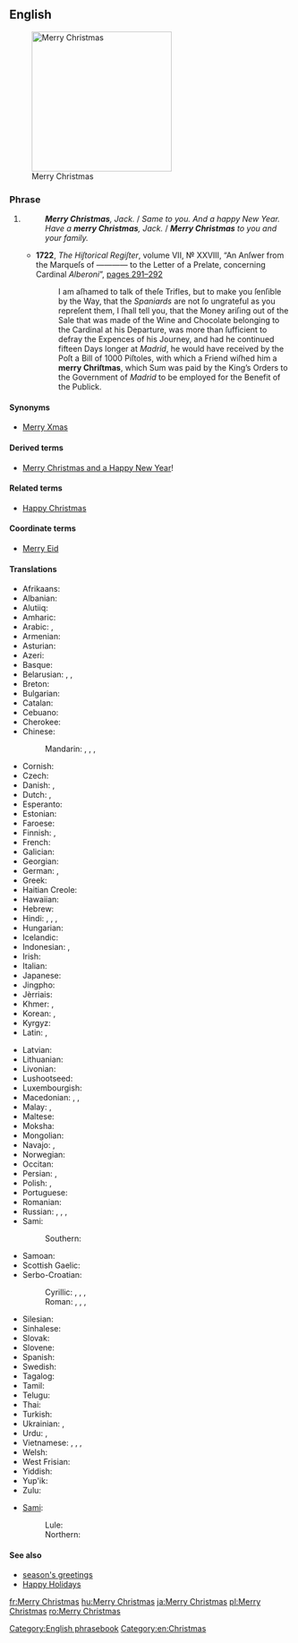 ==English==
[[File:Merry Christmas.JPG|thumb|250px|upright|Merry Christmas]]

===Phrase===
{{en-phrase|[[merry]] [[Christmas]]!}}

# {{non-gloss definition|Used to express good wishes on or before [[Christmas]] [[Christmas Day|Day]].}}
#: '''''Merry Christmas''', Jack.'' / ''Same to you. And a happy New Year.''
#: ''Have a '''merry Christmas''', Jack.'' / '''''Merry Christmas''' to you and your family.''
#* '''1722''', ''The Hiſtorical Regiſter'', volume VII, № XXVIII, “An Anſwer from the Marqueſs of ———— to the Letter of a Prelate, concerning Cardinal ''Alberoni''”, <span class="plainlinks">[http://books.google.co.uk/books?id=CNsRAAAAYAAJ&pg=PA291&dq=%22Merry+Christmas%22&hl=en&sa=X&ei=nwT5TumdHs6-8gPJ2uHKAQ&ved=0CEgQ6AEwAzgK#v=onepage&q=%22Merry%20Christmas%22&f=false pages 291–292]</span>
#*: I am aſhamed to talk of theſe Trifles, but to make you ſenſible by the Way, that the ''Spaniards'' are not ſo ungrateful as you repreſent them, I ſhall tell you, that the Money ariſing out of the Sale that was made of the Wine and Chocolate belonging to the Cardinal at his Departure, was more than ſufficient to defray the Expences of his Journey, and had he continued fifteen Days longer at ''Madrid'', he would have received by the Poſt a Bill of 1000 Piſtoles, with which a Friend wiſhed him a '''merry Chriſtmas''', which Sum was paid by the King’s Orders to<!-- page break in source --> the Government of ''Madrid'' to be employed for the Benefit of the Publick.

====Synonyms====
* [[Merry Xmas]]

====Derived terms====
* [[Merry Christmas and a Happy New Year]]!

====Related terms====
* [[Happy Christmas]] {{qualifier|Great Britain|Ireland}}

====Coordinate terms====
* [[Merry Eid]]

====Translations====
{{trans-top|good wishes at Christmas time}}
* Afrikaans: {{t|af|geseënde kerfees}}
* Albanian: {{t|sq|gëzuar Krishtlindja}}
* Alutiiq: {{t|ems|Nunaniqsaakici Aʀusistuami}}
* Amharic: {{t|am|መልካም ገና|tr=melkim gena|sc=Ethi}}
* Arabic: {{t|ar|عيد ميلاد مجيد|tr=ʿīd mīlād majīd|sc=Arab}}, {{t|ar|ميلاد مجيد|tr=mīlād majīd|sc=Arab}}
* Armenian: {{t|hy|շնորհավոր Սուրբ Ծնունդ|tr=šnorhavor Surb Çnund|sc=Armn}}
* Asturian: {{t|ast|feliz navidá}}
* Azeri: {{t|az|Mövlud bayraminiz mübarək}}
* Basque: {{t+|eu|Eguberri on}}
* Belarusian: {{t|be|з Калядамі|tr=z Kaljadámi|sc=Cyrl}}, {{t|be|з Нараджэннем|tr=z Naradžénnem|sc=Cyrl}}, {{t|be|з Нараджэннем Хрыстовым|tr=z Naradžénnem Xrystóvym|sc=Cyrl}}
* Breton: {{t|br|nedeleg laouen}}
* Bulgarian: {{t|bg|Весела Коледа|tr=Vesela Koleda|sc=Cyrl}}
* Catalan: {{t|ca|bon Nadal}}
* Cebuano: {{t|ceb|malipayong pasko}}
* Cherokee: {{t|chr|ᎤᏬᏢᏗ ᏓᏂᏍᏓᏲᎯᎲ|tr=uwotlvdi danisdayohihv|sc=Cher}}
* Chinese:
*: Mandarin: {{t+|cmn|聖誕快樂|sc=Hani}}, {{t|cmn|圣诞快乐|tr=Shèngdàn kuàilè|sc=Hani}}, {{t|cmn|聖誕節快樂|sc=Hani}}, {{t|cmn|圣诞节快乐|tr=Shèngdànjié kuàilè|sc=Hani}}
* Cornish: {{t|kw|Nadelik Looan}}
* Czech: {{t|cs|Veselé Vánoce}}
* Danish: {{t|da|glædelig jul}}, {{t+|da|god jul}}
* Dutch: {{t|nl|vrolijk kerstfeest}}, {{t|nl|prettig kerstfeest}}
* Esperanto: {{t|eo|ĝojan Kristnaskon}}
* Estonian: {{t|et|häid jõule}}
* Faroese: {{t|fo|gleðilig jól}}
* Finnish: {{t|fi|hyvää joulua}}, {{t|fi|hauskaa joulua}}
* French: {{t+|fr|joyeux Noël}}
* Galician: {{t|gl|bo Nadal!|m}}
* Georgian: {{t+|ka|შობას გილოცავთ|tr=šobas giloc'avt'|sc=Geor}}
* German: {{t+|de|frohe Weihnachten}}, {{t|de|fröhliche Weihnachten}}
* Greek: {{t|el|Καλά Χριστούγεννα|tr=Kalá Christoúgenna|sc=Grek}}
* Haitian Creole: {{t|ht|Jwaye Nowèl}}
* Hawaiian: {{t|haw|mele Kalikimaka}}
* Hebrew: {{t|he|חג מולד שמח|tr=khag molad sameakh|sc=Hebr}}
* Hindi: {{t|hi|शुभ बड़ा दिन|tr=śubh baṛā din|sc=Deva}}, {{t|hi|शुभ क्रिस्मस|tr=śubh krismas|sc=Deva}}, {{t|hi|मेरी क्रिसमस|tr=merī krismas|sc=Deva}}, {{t|hi|क्रिसमस मुबारक|tr=krismas mubārak|sc=Deva}}
* Hungarian: {{t+|hu|boldog karácsonyt}}
* Icelandic: {{t+|is|gleðileg jól}}
* Indonesian: {{t|id|selamat hari Natal}}, {{t|id|selamat Natal}}
* Irish: {{t|ga|Nollaig Shona}}
* Italian: {{t|it|buon Natale}}
* Japanese: {{t+|ja|メリークリスマス|tr=Meri Kurisumasu}}
* Jingpho: {{t|kac|ngwi pyaw ai X'mas rai u ga!}}
* Jèrriais: {{t|roa-jer|bouan Noué|alt=un bouan Noué!}}
* Khmer: {{t|km|រីករាយថ្ងៃបុណ្យណូអែល|tr=riik riey tngay bon noo'ael|sc=Khmr}}, {{t|km|បុណ្យ​ណូអែល|tr=bon noo'ael|sc=Khmr}}
* Korean: {{t|ko|즐거운 성탄절|sc=Hang}}, {{t|ko|메리 크리스마스|sc=Hang}}
* Kyrgyz: {{t|ky|Жаратканнын туысымен|sc=Cyrl}}
* Latin: {{t|la|felix dies Nativitatis}}, {{t|la|Natale Hilare}}
{{trans-mid}}
* Latvian: {{t|lv|priecīgus Ziemassvētkus}}
* Lithuanian: {{t|lt|Linksmų Kalėdų}}
* Livonian: {{t|liv|rīemliži talšpivḑi}}
* Lushootseed: {{t|lut|haʔɬ pədx̌aʔx̌aʔ}}
* Luxembourgish: {{t|lb|froue Crëschtdag}}
* Macedonian: {{t|mk|Среќен Божиќ|tr=Sréḱen Bóžiḱ|sc=Cyrl}}, {{t|mk|Христос се роди!|tr=Hrístos se ródi!|sc=Cyrl}} {{qualifier|greeting}}, {{t|mk|Навистина се роди!|tr=Navístina se ródi!|sc=Cyrl}} {{qualifier|reply}}
* Malay: {{t|ms|selamat hari Natal}}, {{t|ms|selamat Natal}}
* Maltese: {{t|mt|il-Milied it-Tajjeb}}
* Moksha: {{t|mdf|Роштува мархта}}
* Mongolian: {{t-needed|mn}}
* Navajo: {{t|nv|Yáʼátʼééh Késhmish}}, {{t|nv|Nizhónígo Késhmish Adííłeeł}}
* Norwegian: {{t+|no|god jul}}
* Occitan: {{t|oc|Bon Nadal}}
* Persian: {{t|fa|میلاد مسیح مبارک باد|tr=milâd-e masih mobârak bâd|sc=fa-Arab}}, {{t|fa|کریسمس مبارک|tr=kerismas mobârak|sc=fa-Arab}}
* Polish: {{t+|pl|Wesołych Świąt}}, {{t|pl|Wesołych Świąt Bożego Narodzenia}}
* Portuguese: {{t+|pt|Feliz Natal}}
* Romanian: {{t+|ro|Crăciun fericit}}
* Russian: {{t+|ru|с Рождеством|tr=s Roždestvóm|sc=Cyrl}}, {{t|ru|с Рождеством Христовым|tr=s Roždestvóm Xristóvym|sc=Cyrl}}, {{t|ru|Весёлого Рождества|tr=Vesjólovo Roždestvá|sc=Cyrl}}, {{t|ru|Счастливого Рождества|tr=Sčastlívovo Roždestvá|sc=Cyrl}}
* Sami:
*: Southern: {{t|sma|buerie jåvle}}
* Samoan: {{t|sm|Manuia le Kerisimasi}}
* Scottish Gaelic: {{t|gd|Nollaig Chridheil}}
* Serbo-Croatian:
*: Cyrillic: {{t|sh|Срећан Божић|sc=Cyrl}}, {{t|sh|Сретан Божић|sc=Cyrl}}, {{t|sh|Христос се роди|sc=Cyrl}}, {{t|sh|Ваистину се роди|sc=Cyrl}}
*: Roman: {{t|sh|Srećan Božić}}, {{t|sh|Sretan Božić}}, {{t|sh|Hristos se rodi}}, {{t|sh|Vaistinu se rodi}}
* Silesian: {{t|szl|Radosnych Godōw}}
* Sinhalese: {{t|si|සුභ නත්තලක්|tr=subha natthalak|sc=Sinh}}
* Slovak: {{t|sk|Veselé Vianoce}}
* Slovene: {{t|sl|Vesel božič}}
* Spanish: {{t+|es|feliz Navidad}}
* Swedish: {{t+|sv|god jul}}
* Tagalog: {{t|tl|maligayang pasko}}
* Tamil: {{t|ta|கிறிஸ்துமஸ் நல்வாழ்த்துக்கள்|tr=kiṟistumas nalvāḻttukkaḷ|sc=Taml}}
* Telugu: {{t|te|మెర్రీ క్రిస్మస్|tr=merrī krismas|sc=Telu}}
* Thai: {{t|th|สุขสันต์วันคริสต์มาส|tr=sòoksăn wan krítmâat|sc=Thai}}
* Turkish: {{t|tr|mutlu Noeller}}
* Ukrainian: {{t|uk|з Різдвом|tr=z Rizdvóm|sc=Cyrl}}, {{t|uk|з Різдвом Христовим|tr=z Rizdvóm Xrystóvym|sc=Cyrl}}
* Urdu: {{t|ur|کرسمس مبارک|tr=krismas mubārak|sc=ur-Arab}}, {{t|ur|میری کرسمس|tr=merī krismas|sc=ur-Arab}}
* Vietnamese: {{t|vi|chúc mừng Giáng sinh}}, {{t|vi|chúc mừng Nô-en}}, {{t|vi|chức mừng Giáng sinh}}, {{t|vi|chức mừng Nô-en}}
* Welsh: {{t|cy|Nadolig Llawen}}
* West Frisian: {{t|fy|noflike krystdagen}}
* Yiddish: {{t|yi|פֿרײלעכע ניטל|tr=freylekhe nitl|sc=Hebr}}
* Yup'ik: {{t|esu|Alussistuaqegtaarmek piamken}}
* Zulu: {{t|zu|uKhisimusi oMuhle}}
{{trans-bottom}}

{{checktrans-top}}
* [[Sami]]:
*: Lule: {{t|smj|buorre javla}}
*: Northern: {{t|se|buorre juovla}}
{{trans-mid}}
{{trans-bottom}}

====See also====
* [[season's greetings]]
* [[Happy Holidays]]

[[Category:English phrasebook]]
[[Category:en:Christmas]]

[[fr:Merry Christmas]]
[[hu:Merry Christmas]]
[[ja:Merry Christmas]]
[[pl:Merry Christmas]]
[[ro:Merry Christmas]]